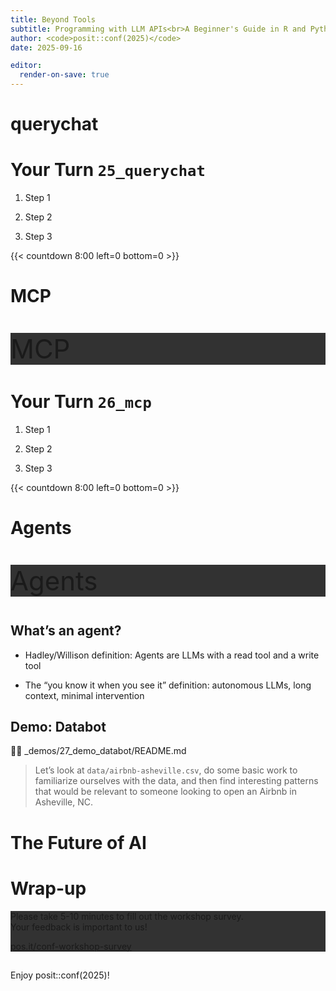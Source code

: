 ```yaml
---
title: Beyond Tools
subtitle: Programming with LLM APIs<br>A Beginner's Guide in R and Python
author: <code>posit::conf(2025)</code>
date: 2025-09-16

editor:
  render-on-save: true
---
```


# [querychat]{.hidden} {.no-invert-dark-mode .center background-image="assets/robot-querychat.jpg" background-size="cover" background-position="center"}

# Your Turn `25_querychat` {.slide-your-turn}

1. Step 1

1. Step 2

1. Step 3

{{< countdown 8:00 left=0 bottom=0 >}}

# [MCP]{.hidden} {.no-invert-dark-mode .center background-image="assets/robot-mcp.jpg" background-size="cover" background-position="center"}

::: {.tc .white .pa1 .br3 .w-50 .absolute bottom="-2em" left=0 style="font-size: 3em; background-color: rgba(0, 0, 0, 0.8);"}
MCP
:::

# Your Turn `26_mcp` {.slide-your-turn}

1. Step 1

1. Step 2

1. Step 3

{{< countdown 8:00 left=0 bottom=0 >}}

# [Agents]{.hidden} {.no-invert-dark-mode .center background-image="assets/robot-agent.jpg" background-size="cover" background-position="center"}

::: {.tc .white .pa1 .br3 .w-50 .absolute bottom="-5em" left=0 style="font-size: 3em; background-color: rgba(0, 0, 0, 0.8);"}
Agents
:::

## What's an agent?

- Hadley/Willison definition: Agents are LLMs with a read tool and a write tool

- The "you know it when you see it" definition: autonomous LLMs, long context, minimal intervention

## Demo: Databot {.slide-demo}

👨‍💻 [_demos/27_demo_databot/README.md]{.code .b .purple}

> Let's look at `data/airbnb-asheville.csv`, do some basic work to familiarize ourselves with the data, and then find interesting patterns that would be relevant to someone looking to open an Airbnb in Asheville, NC.

# The Future of AI

# [Wrap-up]{.hidden} {.no-invert-dark-mode .center background-image="assets/robot-survey.jpg" background-size="cover" background-position="center"}

::: {.fragment .f1 .tc .white .pa4 .br3 style="background-color: rgba(0, 0, 0, 0.8);"}
Please take 5-10 minutes to fill out the workshop survey.\
Your feedback is important to us!

[[pos.it/conf-workshop-survey]{.yellow .code}](https://pos.it/conf-workshop-survey)
:::

## {background-image="assets/thank-you.png" background-size="cover" background-position="center"}

::: {.f1 .code .tc .white .absolute bottom=0 left=0 right=0}
Enjoy posit::conf(2025)!
:::

